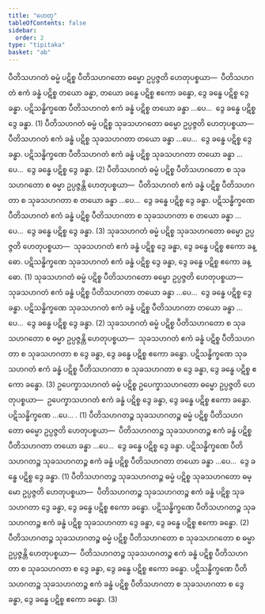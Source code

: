 ```yaml
---
title: "ဟေတု"
tableOfContents: false
sidebar:
  order: 2
type: "tipitaka"
basket: "ab"
---
```



<DynamicBreadcrumb />

<Division number="1">

<Paragraph number="640">
ပီတိသဟဂတံ ဓမ္မံ ပဋိစ္စ ပီတိသဟဂတော ဓမ္မော ဥပ္ပဇ္ဇတိ ဟေတုပစ္စယာ—  ပီတိသဟဂတံ ဧကံ ခန္ဓံ ပဋိစ္စ တယော ခန္ဓာ, တယော ခန္ဓေ ပဋိစ္စ ဧကော ခန္ဓော, ဒွေ ခန္ဓေ ပဋိစ္စ ဒွေ ခန္ဓာ. ပဋိသန္ဓိက္ခဏေ ပီတိသဟဂတံ ဧကံ ခန္ဓံ ပဋိစ္စ တယော ခန္ဓာ …ပေ…  ဒွေ ခန္ဓေ ပဋိစ္စ ဒွေ ခန္ဓာ. (1)
</Paragraph>

<Paragraph number="641">
ပီတိသဟဂတံ ဓမ္မံ ပဋိစ္စ သုခသဟဂတော ဓမ္မော ဥပ္ပဇ္ဇတိ ဟေတုပစ္စယာ—  ပီတိသဟဂတံ ဧကံ ခန္ဓံ ပဋိစ္စ သုခသဟဂတာ တယော ခန္ဓာ …ပေ…  ဒွေ ခန္ဓေ ပဋိစ္စ ဒွေ ခန္ဓာ. ပဋိသန္ဓိက္ခဏေ ပီတိသဟဂတံ ဧကံ ခန္ဓံ ပဋိစ္စ သုခသဟဂတာ တယော ခန္ဓာ …ပေ…  ဒွေ ခန္ဓေ ပဋိစ္စ ဒွေ ခန္ဓာ. (2)
</Paragraph>

<Paragraph number="642">
ပီတိသဟဂတံ ဓမ္မံ ပဋိစ္စ ပီတိသဟဂတော စ သုခသဟဂတော စ ဓမ္မာ ဥပ္ပဇ္ဇန္တိ ဟေတုပစ္စယာ—  ပီတိသဟဂတံ ဧကံ ခန္ဓံ ပဋိစ္စ ပီတိသဟဂတာ စ သုခသဟဂတာ စ တယော ခန္ဓာ …ပေ…  ဒွေ ခန္ဓေ ပဋိစ္စ ဒွေ ခန္ဓာ. ပဋိသန္ဓိက္ခဏေ ပီတိသဟဂတံ ဧကံ ခန္ဓံ ပဋိစ္စ ပီတိသဟဂတာ စ သုခသဟဂတာ စ တယော ခန္ဓာ …ပေ…  ဒွေ ခန္ဓေ ပဋိစ္စ ဒွေ ခန္ဓာ. (3)
</Paragraph>

</Division>
<Division number="2">

<Paragraph number="643">
သုခသဟဂတံ ဓမ္မံ ပဋိစ္စ သုခသဟဂတော ဓမ္မော ဥပ္ပဇ္ဇတိ ဟေတုပစ္စယာ—  သုခသဟဂတံ ဧကံ ခန္ဓံ ပဋိစ္စ ဒွေ ခန္ဓာ, ဒွေ ခန္ဓေ ပဋိစ္စ ဧကော ခန္ဓော. ပဋိသန္ဓိက္ခဏေ သုခသဟဂတံ ဧကံ ခန္ဓံ ပဋိစ္စ ဒွေ ခန္ဓာ, ဒွေ ခန္ဓေ ပဋိစ္စ ဧကော ခန္ဓော. (1)
</Paragraph>

<Paragraph number="644">
သုခသဟဂတံ ဓမ္မံ ပဋိစ္စ ပီတိသဟဂတော ဓမ္မော ဥပ္ပဇ္ဇတိ ဟေတုပစ္စယာ—  သုခသဟဂတံ ဧကံ ခန္ဓံ ပဋိစ္စ ပီတိသဟဂတာ တယော ခန္ဓာ …ပေ…  ဒွေ ခန္ဓေ ပဋိစ္စ ဒွေ ခန္ဓာ. ပဋိသန္ဓိက္ခဏေ သုခသဟဂတံ ဧကံ ခန္ဓံ ပဋိစ္စ ပီတိသဟဂတာ တယော ခန္ဓာ …ပေ…  ဒွေ ခန္ဓေ ပဋိစ္စ ဒွေ ခန္ဓာ. (2)
</Paragraph>

<Paragraph number="645">
သုခသဟဂတံ ဓမ္မံ ပဋိစ္စ ပီတိသဟဂတော စ သုခသဟဂတော စ ဓမ္မာ ဥပ္ပဇ္ဇန္တိ ဟေတုပစ္စယာ—  သုခသဟဂတံ ဧကံ ခန္ဓံ ပဋိစ္စ ပီတိသဟဂတာ စ သုခသဟဂတာ စ ဒွေ ခန္ဓာ, ဒွေ ခန္ဓေ ပဋိစ္စ ဧကော ခန္ဓော. ပဋိသန္ဓိက္ခဏေ သုခသဟဂတံ ဧကံ ခန္ဓံ ပဋိစ္စ ပီတိသဟဂတာ စ သုခသဟဂတာ စ ဒွေ ခန္ဓာ, ဒွေ ခန္ဓေ ပဋိစ္စ ဧကော ခန္ဓော. (3)
</Paragraph>

</Division>
<Division number="3">

<Paragraph number="646">
ဥပေက္ခာသဟဂတံ ဓမ္မံ ပဋိစ္စ ဥပေက္ခာသဟဂတော ဓမ္မော ဥပ္ပဇ္ဇတိ ဟေတုပစ္စယာ—  ဥပေက္ခာသဟဂတံ ဧကံ ခန္ဓံ ပဋိစ္စ ဒွေ ခန္ဓာ, ဒွေ ခန္ဓေ ပဋိစ္စ ဧကော ခန္ဓော. ပဋိသန္ဓိက္ခဏေ …ပေ… . (1)
</Paragraph>

<Paragraph number="647">
ပီတိသဟဂတဉ္စ သုခသဟဂတဉ္စ ဓမ္မံ ပဋိစ္စ ပီတိသဟဂတော ဓမ္မော ဥပ္ပဇ္ဇတိ ဟေတုပစ္စယာ—  ပီတိသဟဂတဉ္စ သုခသဟဂတဉ္စ ဧကံ ခန္ဓံ ပဋိစ္စ ပီတိသဟဂတာ တယော ခန္ဓာ …ပေ…  ဒွေ ခန္ဓေ ပဋိစ္စ ဒွေ ခန္ဓာ. ပဋိသန္ဓိက္ခဏေ ပီတိသဟဂတဉ္စ သုခသဟဂတဉ္စ ဧကံ ခန္ဓံ ပဋိစ္စ ပီတိသဟဂတာ တယော ခန္ဓာ …ပေ…  ဒွေ ခန္ဓေ ပဋိစ္စ ဒွေ ခန္ဓာ. (1)
</Paragraph>

<Paragraph number="648">
ပီတိသဟဂတဉ္စ သုခသဟဂတဉ္စ ဓမ္မံ ပဋိစ္စ သုခသဟဂတော ဓမ္မော ဥပ္ပဇ္ဇတိ ဟေတုပစ္စယာ—  ပီတိသဟဂတဉ္စ သုခသဟဂတဉ္စ ဧကံ ခန္ဓံ ပဋိစ္စ သုခသဟဂတာ ဒွေ ခန္ဓာ, ဒွေ ခန္ဓေ ပဋိစ္စ ဧကော ခန္ဓော. ပဋိသန္ဓိက္ခဏေ ပီတိသဟဂတဉ္စ သုခသဟဂတဉ္စ ဧကံ ခန္ဓံ ပဋိစ္စ သုခသဟဂတာ ဒွေ ခန္ဓာ, ဒွေ ခန္ဓေ ပဋိစ္စ ဧကော ခန္ဓော. (2)
</Paragraph>

<Paragraph number="649">
ပီတိသဟဂတဉ္စ သုခသဟဂတဉ္စ ဓမ္မံ ပဋိစ္စ ပီတိသဟဂတော စ သုခသဟဂတော စ ဓမ္မာ ဥပ္ပဇ္ဇန္တိ ဟေတုပစ္စယာ—  ပီတိသဟဂတဉ္စ သုခသဟဂတဉ္စ ဧကံ ခန္ဓံ ပဋိစ္စ ပီတိသဟဂတာ စ သုခသဟဂတာ စ ဒွေ ခန္ဓာ, ဒွေ ခန္ဓေ ပဋိစ္စ ဧကော ခန္ဓော. ပဋိသန္ဓိက္ခဏေ ပီတိသဟဂတဉ္စ သုခသဟဂတဉ္စ ဧကံ ခန္ဓံ ပဋိစ္စ ပီတိသဟဂတာ စ သုခသဟဂတာ စ ဒွေ ခန္ဓာ, ဒွေ ခန္ဓေ ပဋိစ္စ ဧကော ခန္ဓော. (3)
</Paragraph>
</Division>